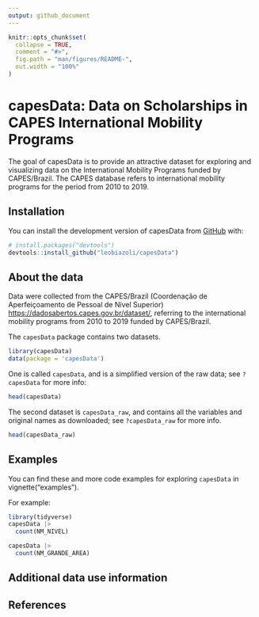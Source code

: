 ```yaml
---
output: github_document
---
```


<!-- README.md is generated from README.Rmd. Please edit that file -->

```r
knitr::opts_chunk$set(
  collapse = TRUE,
  comment = "#>",
  fig.path = "man/figures/README-",
  out.width = "100%"
)
```

# capesData: Data on Scholarships in CAPES International Mobility Programs

<!-- badges: start -->
<!-- badges: end -->

The goal of capesData is to provide an attractive dataset for exploring and visualizing data on the International Mobility Programs funded by CAPES/Brazil. The CAPES database refers to international mobility programs for the period from 2010 to 2019.

## Installation

You can install the development version of capesData from [GitHub](https://github.com/) with:

``` r
# install.packages("devtools")
devtools::install_github("leobiazoli/capesData")
```

## About the data

Data were collected from the CAPES/Brazil (Coordenação de Aperfeiçoamento de Pessoal de Nível Superior) [https://dadosabertos.capes.gov.br/dataset/](open data portal), referring to the international mobility programs from 2010 to 2019 funded by CAPES/Brazil.

The `capesData` package contains two datasets.

```r
library(capesData)
data(package = 'capesData')
```


One is called `capesData`, and is a simplified version of the raw data; see `?capesData` for more info:

```r
head(capesData)
```

The second dataset is `capesData_raw`, and contains all the variables and original names as downloaded; see `?capesData_raw` for more info.

```r
head(capesData_raw)
```

## Examples

You can find these and more code examples for exploring `capesData` in vignette("examples").

For example:

```r
library(tidyverse)
capesData |>
  count(NM_NIVEL)

capesData |>
  count(NM_GRANDE_AREA)
```

## Additional data use information

## References
